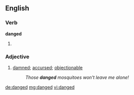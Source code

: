 ==English==

===Verb===
'''danged'''

# {{en-past of|dang}}

===Adjective===
{{en-adj|-}}

# [[damned]]; [[accursed]]; [[objectionable]]
#: ''Those '''danged''' mosquitoes won't leave me alone!''

[[de:danged]]
[[mg:danged]]
[[vi:danged]]
